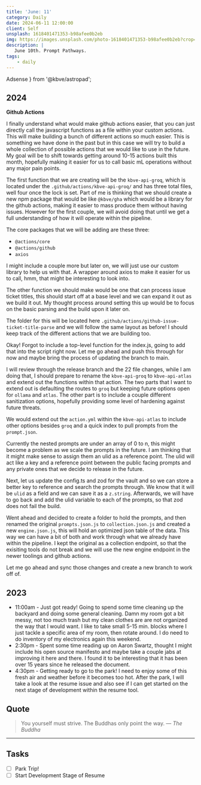 ```yaml
---
title: 'June: 11'
category: Daily
date: 2024-06-11 12:00:00
client: Self
unsplash: 1618401471353-b98afee0b2eb
img: https://images.unsplash.com/photo-1618401471353-b98afee0b2eb?crop=entropy&cs=srgb&fm=jpg&ixid=MnwzNjM5Nzd8MHwxfHJhbmRvbXx8fHx8fHx8fDE2ODE3NDg2ODY&ixlib=rb-4.0.3&q=85
description: |
   June 10th. Prompt Pathways.
tags:
    - daily
---
```


  Adsense
} from '@kbve/astropad';

## 2024

**Github Actions**

I finally understand what would make github actions easier, that you can just directly call the javascript functions as a file within your custom actions.
This will make building a bunch of different actions so much easier.
This is something we have done in the past but in this case we will try to build a whole collection of possible actions that we would like to use in the future.
My goal will be to shift towards getting around 10-15 actions built this month, hopefully making it easier for us to call basic mL operations without any major pain points.

The first function that we are creating will be the `kbve-api-groq`, which is located under the `.github/actions/kbve-api-groq/` and has three total files, well four once the lock is set.
Part of me is thinking that we should create a new npm package that would be like `@kbve/gha` which would be a library for the github actions, making it easier to mass produce them without having issues.
However for the first couple, we will avoid doing that until we get a full understanding of how it will operate within the pipeline.

The core packages that we will be adding are these three:

- `@actions/core`
- `@actions/github`
- `axios`

I might include a couple more but later on, we will just use our custom library to help us with that.
A wrapper around axios to make it easier for us to call, hmm, that might be interesting to look into.

The other function we should make would be one that can process issue ticket titles, this should start off at a base level and we can expand it out as we build it out.
My thought process around setting this up would be to focus on the basic parsing and the build upon it later on.

The folder for this will be located here `.github/actions/github-issue-ticket-title-parse` and we will follow the same layout as before!
I should keep track of the different actions that we are building too.

Okay! Forgot to include a top-level function for the index.js, going to add that into the script right now.
Let me go ahead and push this through for now and maybe bring the process of updating the branch to main.

I will review through the release branch and the 22 file changes, while I am doing that, I should prepare to rename the `kbve-api-groq` to `kbve-api-atlas` and extend out the functions within that action.
The two parts that I want to extend out is defaulting the routes to `groq` but keeping future options open for `ollama` and `atlas`.
The other part is to include a couple different sanitization options, hopefully providing some level of hardening against future threats.

We would extend out the `action.yml` within the `kbve-api-atlas` to include other options besides `groq` and a quick index to pull prompts from the `prompt.json`.

Currently the nested prompts are under an array of 0 to n, this might become a problem as we scale the prompts in the future. I am thinking that it might make sense to assign them an ulid as a reference point. The ulid will act like a key and a reference point between the public facing prompts and any private ones that we decide to release in the future.

Next, let us update the config.ts and zod for the vault and so we can store a better key to reference and search the prompts through. We know that it will be `ulid` as a field and we can save it as a `z.string`. Afterwards, we will have to go back and add the ulid variable to each of the prompts, so that zod does not fail the build.

Went ahead and decided to create a folder to hold the prompts, and then renamed the original `prompts.json.js` to `collection.json.js` and created a new `engine.json.js`, this will hold an optimized json table of the data. This way we can have a bit of both and work through what we already have within the pipeline. I kept the original as a collection endpoint, so that the exisiting tools do not break and we will use the new engine endpoint in the newer toolings and github actions.

Let me go ahead and sync those changes and create a new branch to work off of.


<Adsense />

## 2023

- 11:00am - Just got ready! Going to spend some time cleaning up the backyard and doing some general cleaning. Damn my room got a bit messy, not too much trash but my clean clothes are are not organized the way that I would want. I like to take small 5-15 min. blocks where I just tackle a specific area of my room, then rotate around. I do need to do inventory of my electronics again this weekend.
- 2:30pm - Spent some time reading up on Aaron Swartz, thought I might include his open source manifesto and maybe take a couple jabs at improving it here and there. I found it to be interesting that it has been over 15 years since he released the document.
- 4:30pm - Getting ready to go to the park! I need to enjoy some of this fresh air and weather before it becomes too hot. After the park, I will take a look at the resume issue and also see if I can get started on the next stage of development within the resume tool.

## Quote

> You yourself must strive. The Buddhas only point the way.
> — <cite>The Buddha</cite>

---

## Tasks

- [ ] Park Trip!
- [ ] Start Development Stage of Resume
